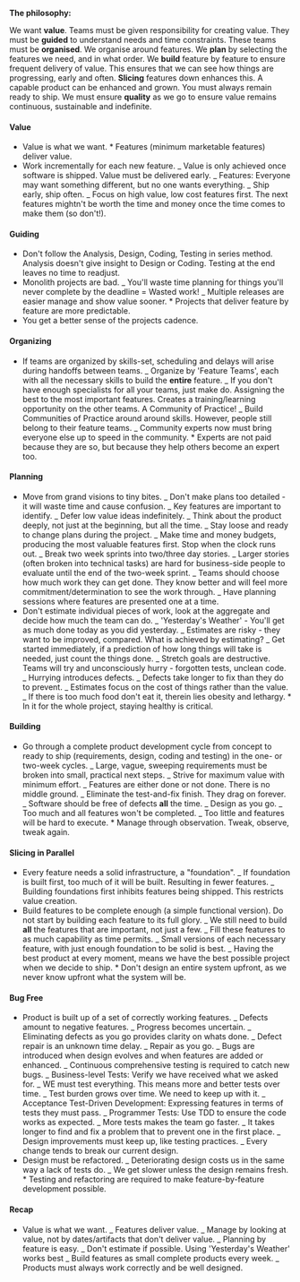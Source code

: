 
<Head>
  <title>Revision Notes: The Nature of Software Development</title>
</Head>

**The philosophy:**

We want **value**.
Teams must be given responsibility for creating value.
They must be **guided** to understand needs and time constraints.
These teams must be **organised**.
We organise around features.
We **plan** by selecting the features we need, and in what order.
We **build** feature by feature to ensure frequent delivery of value.
This ensures that we can see how things are progressing, early and often.
**Slicing** features down enhances this.
A capable product can be enhanced and grown.
You must always remain ready to ship.
We must ensure **quality** as we go to ensure value remains continuous, sustainable and indefinite.

#### Value

- Value is what we want. \* Features (minimum marketable features) deliver value.
- Work incrementally for each new feature. _ Value is only achieved once software
  is shipped. Value must be delivered early. _ Features: Everyone may want something
  different, but no one wants everything. _ Ship early, ship often. _ Focus on high
  value, low cost features first. The next features mightn't be worth the time and
  money once the time comes to make them (so don't!).

#### Guiding

- Don't follow the Analysis, Design, Coding, Testing in series method. Analysis doesn't
  give insight to Design or Coding. Testing at the end leaves no time to readjust.
- Monolith projects are bad. _ You'll waste time planning for things you'll never
  complete by the deadline = Wasted work! _ Multiple releases are easier manage and
  show value sooner. \* Projects that deliver feature by feature are more predictable.
- You get a better sense of the projects cadence.

#### Organizing

- If teams are organized by skills-set, scheduling and delays will arise during handoffs
  between teams. _ Organize by 'Feature Teams', each with all the necessary skills
  to build the **entire** feature. _ If you don't have enough specialists for all your
  teams, just make do. Assigning the best to the most important features. Creates a
  training/learning opportunity on the other teams. A Community of Practice! _ Build
  Communities of Practice around around skills. However, people still belong to their
  feature teams. _ Community experts now must bring everyone else up to speed in the
  community. \* Experts are not paid because they are so, but because they help others
  become an expert too.

#### Planning

- Move from grand visions to tiny bites. _ Don't make plans too detailed - it will
  waste time and cause confusion. _ Key features are important to identify. _ Defer
  low value ideas indefinitely. _ Think about the product deeply, not just at the beginning,
  but all the time. _ Stay loose and ready to change plans during the project. _ Make
  time and money budgets, producing the most valuable features first. Stop when the
  clock runs out. _ Break two week sprints into two/three day stories. _ Larger stories
  (often broken into technical tasks) are hard for business-side people to evaluate
  until the end of the two-week sprint. _ Teams should choose how much work they can
  get done. They know better and will feel more commitment/determination to see the
  work through. _ Have planning sessions where features are presented one at a time.
- Don't estimate individual pieces of work, look at the aggregate and decide how
  much the team can do. _ 'Yesterday's Weather' - You'll get as much done today as
  you did yesterday. _ Estimates are risky - they want to be improved, compared. What
  is achieved by estimating? _ Get started immediately, if a prediction of how long
  things will take is needed, just count the things done. _ Stretch goals are destructive.
  Teams will try and unconsciously hurry - forgotten tests, unclean code. _ Hurrying
  introduces defects. _ Defects take longer to fix than they do to prevent. _ Estimates
  focus on the cost of things rather than the value. _ If there is too much food don't
  eat it, therein lies obesity and lethargy. \* In it for the whole project, staying
  healthy is critical.

#### Building

- Go through a complete product development cycle from concept to ready to ship (requirements,
  design, coding and testing) in the one- or two-week cycles. _ Large, vague, sweeping
  requirements must be broken into small, practical next steps. _ Strive for maximum
  value with minimum effort. _ Features are either done or not done. There is no middle
  ground. _ Eliminate the test-and-fix finish. They drag on forever. _ Software should
  be free of defects **all** the time. _ Design as you go. _ Too much and all features
  won't be completed. _ Too little and features will be hard to execute. \* Manage through
  observation. Tweak, observe, tweak again.

#### Slicing in Parallel

- Every feature needs a solid infrastructure, a "foundation". _ If foundation is
  built first, too much of it will be built. Resulting in fewer features. _ Building
  foundations first inhibits features being shipped. This restricts value creation.
- Build features to be complete enough (a simple functional version). Do not start
  by building each feature to its full glory. _ We still need to build **all** the
  features that are important, not just a few. _ Fill these features to as much capability
  as time permits. _ Small versions of each necessary feature, with just enough foundation
  to be solid is best. _ Having the best product at every moment, means we have the
  best possible project when we decide to ship. \* Don't design an entire system upfront,
  as we never know upfront what the system will be.

#### Bug Free

- Product is built up of a set of correctly working features. _ Defects amount to
  negative features. _ Progress becomes uncertain. _ Eliminating defects as you go
  provides clarity on whats done. _ Defect repair is an unknown time delay. _ Repair
  as you go. _ Bugs are introduced when design evolves and when features are added
  or enhanced. _ Continuous comprehensive testing is required to catch new bugs. _
  Business-level Tests: Verify we have received what we asked for. _ WE must test everything.
  This means more and better tests over time. _ Test burden grows over time. We need
  to keep up with it. _ Acceptance Test-Driven Development: Expressing features in
  terms of tests they must pass. _ Programmer Tests: Use TDD to ensure the code works
  as expected. _ More tests makes the team go faster. _ It takes longer to find and
  fix a problem that to prevent one in the first place. _ Design improvements must
  keep up, like testing practices. _ Every change tends to break our current design.
- Design must be refactored. _ Deteriorating design costs us in the same way a lack
  of tests do. _ We get slower unless the design remains fresh. \* Testing and refactoring
  are required to make feature-by-feature development possible.

#### Recap

- Value is what we want. _ Features deliver value. _ Manage by looking at value,
  not by dates/artifacts that don't deliver value. _ Planning by feature is easy. _
  Don't estimate if possible. Using 'Yesterday's Weather' works best _ Build features
  as small complete products every week. _ Products must always work correctly and
  be well designed.
